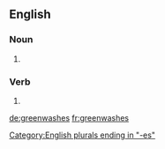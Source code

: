 ==English==

===Noun===
{{head|en|noun plural form}}

# {{plural of|greenwash|lang=en}}

===Verb===
{{head|en|verb form}}

# {{en-third-person singular of|greenwash}}

[[Category:English plurals ending in "-es"]]

[[de:greenwashes]]
[[fr:greenwashes]]